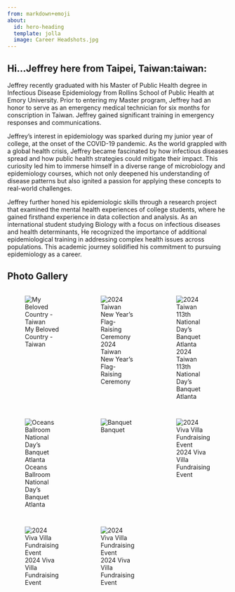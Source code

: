 ```yaml
---
from: markdown+emoji
about:
  id: hero-heading
  template: jolla
  image: Career Headshots.jpg
---
```


## Hi...**Jeffrey** here from Taipei, Taiwan:taiwan:

::: {#hero-heading}
Jeffrey recently graduated with his Master of Public Health degree in Infectious Disease Epidemiology from Rollins School of Public Health at Emory University. Prior to entering my Master program, Jeffrey had an honor to serve as an emergency medical technician for six months for conscription in Taiwan. Jeffrey gained significant training in emergency responses and communications.

Jeffrey's interest in epidemiology was sparked during my junior year of college, at the onset of the COVID-19 pandemic. As the world grappled with a global health crisis, Jeffrey became fascinated by how infectious diseases spread and how public health strategies could mitigate their impact. This curiosity led him to immerse himself in a diverse range of microbiology and epidemiology courses, which not only deepened his understanding of disease patterns but also ignited a passion for applying these concepts to real-world challenges.

Jeffrey further honed his epidemiologic skills through a research project that examined the mental health experiences of college students, where he gained firsthand experience in data collection and analysis. As an international student studying Biology with a focus on infectious diseases and health determinants, He recognized the importance of additional epidemiological training in addressing complex health issues across populations. This academic journey solidified his commitment to pursuing epidemiology as a career.
:::

<!-- <embed src="Lin_JeffreyC_Resume.pdf" type="application/pdf" class="styled-pdf"> -->

## Photo Gallery

::: {style="display: grid;grid-template-columns: repeat(auto-fill, minmax(150px, 1fr));grid-gap: 1em;"}
![My Beloved Country - Taiwan](/images/TWMap.jpg){group="my-gallery"}

![2024 Taiwan New Year's Flag-Raising Ceremony](/images/IMG_0229.JPG){group="my-gallery"}

![2024 Taiwan 113th National Day's Banquet Atlanta](/images/IMG_2613.jpg){group="my-gallery"}

![Oceans Ballroom National Day's Banquet Atlanta](/images/IMG_2636.jpg){group="my-gallery"}

![Banquet](/images/banquet.jpg){group="my-gallery"}

![2024 Viva Villa Fundraising Event](/images/IMG_2485.jpg){group="my-gallery"}

![2024 Viva Villa Fundraising Event](/images/IMG_2522.jpg){group="my-gallery"}

![2024 Viva Villa Fundraising Event](/images/IMG_2560.jpg){group="my-gallery"}
:::
